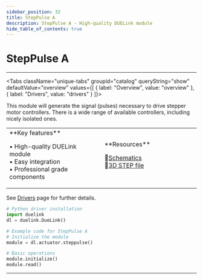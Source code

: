 ```yaml
---
sidebar_position: 32
title: StepPulse A
description: StepPulse A - High-quality DUELink module
hide_table_of_contents: true
---
```



# StepPulse A

<ImageSection 
  product="acsteppulse-a"
  tagline="Stepper Motor Signal Generator"
/>

---

<Tabs className="unique-tabs" groupid="catalog" queryString="show" defaultValue="overview"
  values={[
    {
        label: "Overview",
        value: "overview"
    },
    {
        label: "Drivers",
        value: "drivers"
    }
]}>

<TabItem value="overview">

This module will generate the signal (pulses) necessary to drive stepper motor controllers. There is a wide range of available controllers, including nicely isolated ones.

<table><td width='50%'>
**Key features**

• High-quality DUELink module<br/>
• Easy integration<br/>
• Professional grade components<br/>

</td><td width='50%'>
**Resources**
 
📄[Schematics](/sch/gdl-acsteppulse-a.pdf)<br/>
🔩[3D STEP file](/3d/gdl-acsteppulse-a.step)<br/>
</td></table>

</TabItem>

<TabItem value="drivers">

See [Drivers](/docs/engine/drivers) page for further details.

```python
# Python driver installation
import duelink
dl = duelink.DueLink()

# Example code for StepPulse A
# Initialize the module
module = dl.actuator.steppulse()

# Basic operations
module.initialize()
module.read()
```

</TabItem>


</Tabs>

---

<OrderSection
    product="DUELink StepPulse A"
    partnumber="GDL-ACSTEPPULSE-A"
    price="$19.99"
/>
